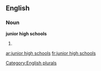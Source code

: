 
==English==

===Noun===
'''junior high schools'''

# {{plural of|[[junior high school]]}}

[[Category:English plurals]]

[[ar:junior high schools]]
[[fr:junior high schools]]